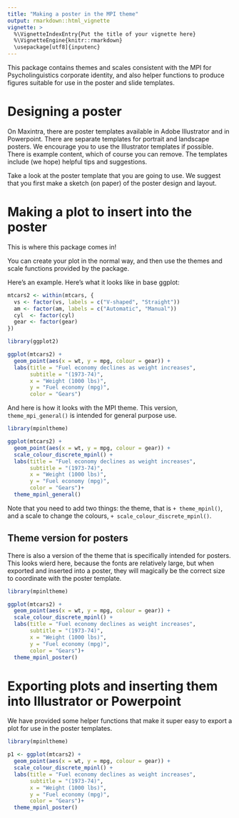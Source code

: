 ```yaml
---
title: "Making a poster in the MPI theme"
output: rmarkdown::html_vignette
vignette: >
  %\VignetteIndexEntry{Put the title of your vignette here}
  %\VignetteEngine{knitr::rmarkdown}
  \usepackage[utf8]{inputenc}
---
```


This package contains themes and scales consistent with the MPI for Psycholinguistics corporate identity, and also helper functions to produce figures suitable for use in the poster and slide templates.

# Designing a poster

On Maxintra, there are poster templates available in Adobe Illustrator and in Powerpoint. There are separate templates for portrait and landscape posters. We encourage you to use the Illustrator templates if possible. There is example content, which of course you can remove. The templates include (we hope) helpful tips and suggestions.

Take a look at the poster template that you are going to use. We suggest that you first make a sketch (on paper) of the poster design and layout.

# Making a plot to insert into the poster

This is where this package comes in!

You can create your plot in the normal way, and then use the themes and scale functions provided by the package.

Here's an example. Here's what it looks like in base ggplot:

```r

mtcars2 <- within(mtcars, {
  vs <- factor(vs, labels = c("V-shaped", "Straight"))
  am <- factor(am, labels = c("Automatic", "Manual"))
  cyl  <- factor(cyl)
  gear <- factor(gear)
})

library(ggplot2)

ggplot(mtcars2) +
  geom_point(aes(x = wt, y = mpg, colour = gear)) +
  labs(title = "Fuel economy declines as weight increases",
       subtitle = "(1973-74)",
       x = "Weight (1000 lbs)",
       y = "Fuel economy (mpg)",
       color = "Gears")

```

And here is how it looks with the MPI theme.  This version, `theme_mpi_general()` is intended for general purpose use.

```r
library(mpinltheme)

ggplot(mtcars2) +
  geom_point(aes(x = wt, y = mpg, colour = gear)) +
  scale_colour_discrete_mpinl() +
  labs(title = "Fuel economy declines as weight increases",
       subtitle = "(1973-74)",
       x = "Weight (1000 lbs)",
       y = "Fuel economy (mpg)",
       color = "Gears")+
  theme_mpinl_general()

```

Note that you need to add two things: the theme, that is `+ theme_mpinl()`, and a scale to change the colours, `+ scale_colour_discrete_mpinl()`.

## Theme version for posters

There is also a version of the theme that is specifically intended for posters. This looks wierd here, because the fonts are relatively large, but when exported and inserted into a poster, they will magically be the correct size to coordinate with the poster template.

```r
library(mpinltheme)

ggplot(mtcars2) +
  geom_point(aes(x = wt, y = mpg, colour = gear)) +
  scale_colour_discrete_mpinl() +
  labs(title = "Fuel economy declines as weight increases",
       subtitle = "(1973-74)",
       x = "Weight (1000 lbs)",
       y = "Fuel economy (mpg)",
       color = "Gears")+
  theme_mpinl_poster()

```


# Exporting plots and inserting them into Illustrator or Powerpoint

We have provided some helper functions that make it super easy to export a plot for use in the poster templates.

```r
library(mpinltheme)

p1 <- ggplot(mtcars2) +
  geom_point(aes(x = wt, y = mpg, colour = gear)) +
  scale_colour_discrete_mpinl() +
  labs(title = "Fuel economy declines as weight increases",
       subtitle = "(1973-74)",
       x = "Weight (1000 lbs)",
       y = "Fuel economy (mpg)",
       color = "Gears")+
  theme_mpinl_poster()

```

